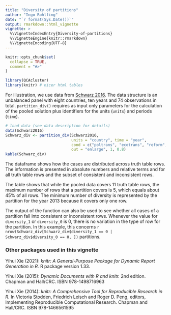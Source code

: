 ```yaml
---
title: "Diversity of partitions"
author: "Ingo Rohlfing"
date: "`r format(Sys.Date())`"
output: rmarkdown::html_vignette
vignette: >
  %\VignetteIndexEntry{Diversity-of-partitions}
  %\VignetteEngine{knitr::rmarkdown}
  %\VignetteEncoding{UTF-8}
---
```


```r
knitr::opts_chunk$set(
  collapse = TRUE,
  comment = "#>"
)
```

```r
library(QCAcluster)
library(knitr) # nicer html tables
```

For illustration, we use data from [Schwarz 2016](https://doi.org/10.1080/07036337.2016.1203309). The data structure is an unbalanced panel with eight countries, ten years and 74 observations in total. `partition_div()` requires as input only parameters for the calculation of the pooled solution plus identifiers for the units (`units`) and periods (`time`).
```r
# load data (see data description for details)
data(Schwarz2016)
Schwarz_div <- partition_div(Schwarz2016, 
                             units = "country", time = "year", 
                             cond = c("poltrans", "ecotrans", "reform", "conflict", "attention"), 
                             out = "enlarge", 1, 0.8)
kable(Schwarz_div)
```

The dataframe shows how the cases are distributed across truth table rows. The information is presented in absolute numbers and relative terms and for all truth table rows and the subset of consistent and inconsistent rows.

The table shows that while the pooled data covers 11 truth table rows, the maximum number of rows that a partition covers is 5, which equals about 45% of all rows. The minimum number of diversity is represented by the partition for the year 2013 because it covers only one row.

The output of the function can also be used to see whether all cases of a partition fall into consistent or inconsistent rows. Whenever the value for `diversity_1` or `diversity_0` is 0, there is no variation in the type of row for the partition. In this example, this concerns `r nrow(Schwarz_div[Schwarz_div$diversity_1 == 0 | Schwarz_div$diversity_0 == 0, ])` partitions.

### Other packages used in this vignette
 Yihui Xie (2021): *knitr: A General-Purpose Package for Dynamic Report Generation in
 R.* R package version 1.33.

 Yihui Xie (2015): *Dynamic Documents with R and knitr.* 2nd edition. Chapman and
 Hall/CRC. ISBN 978-1498716963

 Yihui Xie (2014): *knitr: A Comprehensive Tool for Reproducible Research in R.* In
 Victoria Stodden, Friedrich Leisch and Roger D. Peng, editors, Implementing
 Reproducible Computational Research. Chapman and Hall/CRC. ISBN 978-1466561595